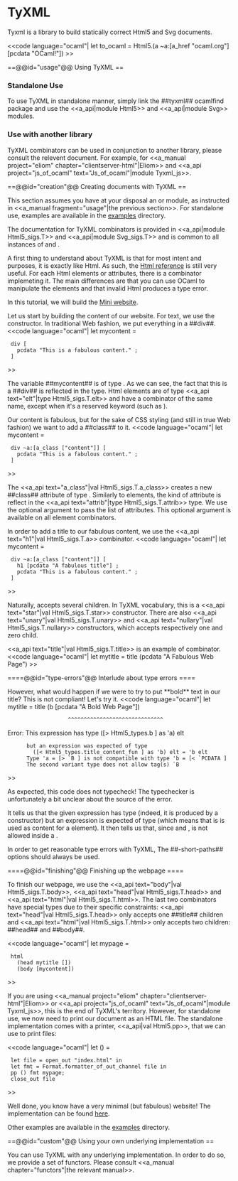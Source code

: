 = TyXML =

Tyxml is a library to build statically correct Html5 and Svg documents.

<<code language="ocaml"|
let to_ocaml = Html5.(a ~a:[a_href "ocaml.org"] [pcdata "OCaml!"])
>>

==@@id="usage"@@ Using TyXML ==

=== Standalone Use ===

To use TyXML in standalone manner, simply link the ##tyxml## ocamlfind package
and use the <<a_api|module Html5>> and <<a_api|module Svg>> modules.

=== Use with another library ===

TyXML combinators can be used in conjunction to another library, please consult the relevent document. For example, for
<<a_manual project="eliom" chapter="clientserver-html"|Eliom>>
and
<<a_api project="js_of_ocaml" text="Js_of_ocaml"|module Tyxml_js>>.

==@@id="creation"@@ Creating documents with TyXML ==

This section assumes you have at your disposal an {{{Html5}}} or {{{Svg}}} module, as instructed in <<a_manual fragment="usage"|the previous section>>.
For standalone use, examples are available in the [[https://github.com/ocsigen/tyxml/tree/master/examples|examples]] directory.

The documentation for TyXML combinators is provided in <<a_api|module Html5_sigs.T>> and <<a_api|module Svg_sigs.T>> and is common to all instances of {{{Html5}}} and {{{Svg}}}.

A first thing to understand about TyXML is that for most intent and purposes, it is exactly like Html. As such, the [[https://developer.mozilla.org/en-US/docs/Web/HTML/Element|Html reference]] is still very useful. For each Html elements or attributes, there is a combinator implemeting it. The main differences are that you can use OCaml to manipulate the elements and that invalid Html produces a type error.

In this tutorial, we will build the [[https://github.com/ocsigen/tyxml/tree/master/examples/mini_website|Mini website]].

Let us start by building the content of our website. For text, we use the {{{pcdata}}} constructor. In traditional Web fashion, we put everything in a ##div##.
<<code language="ocaml"|
let mycontent =
  div [
    pcdata "This is a fabulous content." ;
  ]
>>

The variable ##mycontent## is of type {{{[> `Div] Html5.elt}}}.
As we can see, the fact that this is a ##div## is reflected in the type. Html elements are of type <<a_api text="elt"|type Html5_sigs.T.elt>> and have a combinator of the same name, except when it's a reserved keyword (such as {{{object_}}}).

Our content is fabulous, but for the sake of CSS styling (and still in true Web fashion) we want to add a ##class## to it.
<<code language="ocaml"|
let mycontent =
  div ~a:[a_class ["content"]] [
    pcdata "This is a fabulous content." ;
  ]
>>

The <<a_api text="a_class"|val Html5_sigs.T.a_class>> creates a new ##class## attribute of type {{{[> `Class] attrib}}}. Similarly to elements, the kind of attribute is reflect in the <<a_api text="attrib"|type Html5_sigs.T.attrib>> type.
We use the optional argument {{{~a}}} to pass the list of attributes. This optional argument is available on all element combinators.

In order to add a title to our fabulous content, we use the <<a_api text="h1"|val Html5_sigs.T.a>> combinator.
<<code language="ocaml"|
let mycontent =
  div ~a:[a_class ["content"]] [
    h1 [pcdata "A fabulous title"] ;
    pcdata "This is a fabulous content." ;
  ]
>>

Naturally, {{{div}}} accepts several children. In TyXML vocabulary, this is a <<a_api text="star"|val Html5_sigs.T.star>> constructor.
There are also
<<a_api text="unary"|val Html5_sigs.T.unary>> and
<<a_api text="nullary"|val Html5_sigs.T.nullary>> constructors,
which accepts respectively one and zero child.

<<a_api text="title"|val Html5_sigs.T.title>> is an example of {{{unary}}}
combinator.
<<code language="ocaml"|
let mytitle = title (pcdata "A Fabulous Web Page")
>>

====@@id="type-errors"@@ Interlude about type errors ====

However, what would happen if we were to try to put **bold** text in our title? This is not compliant! Let's try it.
<<code language="ocaml"|
let mytitle = title (b [pcdata "A Bold Web Page"])
                    ^^^^^^^^^^^^^^^^^^^^^^^^^^^^^^
Error: This expression has type ([> Html5_types.b ] as 'a) elt
       but an expression was expected of type
         ([< Html5_types.title_content_fun ] as 'b) elt = 'b elt
       Type 'a = [> `B ] is not compatible with type 'b = [< `PCDATA ]
       The second variant type does not allow tag(s) `B
>>

As expected, this code does not typecheck!
The typechecker is unfortunately a bit unclear about the source of the error.

It tells us that the given expression has type {{{[> b] elt}}}
(indeed, it is produced by a {{{b}}} constructor)
but an expression is expected of type {{{[< title_content_fun] elt}}}
(which means that is is used as content for a {{{title}}} element).
It then tells us that, since {{{[> b] = [> `B]}}} and
{{{[< title_content_fun] = [< `PCDATA ]}}},
{{{`B}}} is not allowed inside a {{{title}}}.

In order to get reasonable type errors with TyXML, The ##-short-paths## options should always be used.

====@@id="finishing"@@ Finishing up the webpage ====

To finish our webpage, we use the <<a_api text="body"|val Html5_sigs.T.body>>, <<a_api text="head"|val Html5_sigs.T.head>> and <<a_api text="html"|val Html5_sigs.T.html>>.
The last two combinators have special types due to their specific constraints: <<a_api text="head"|val Html5_sigs.T.head>> only accepts one ##title## children and <<a_api text="html"|val Html5_sigs.T.html>> only accepts two children: ##head## and ##body##.

<<code language="ocaml"|
let mypage =
  html
    (head mytitle [])
    (body [mycontent])
>>

If you are using <<a_manual project="eliom" chapter="clientserver-html"|Eliom>>
or <<a_api project="js_of_ocaml" text="Js_of_ocaml"|module Tyxml_js>>,
this is the end of TyXML's territory. However, for standalone use, we now need to print our document as an HTML file. The standalone implementation comes with a printer, <<a_api|val Html5.pp>>, that we can use to print files:

<<code language="ocaml"|
let () =
  let file = open_out "index.html" in
  let fmt = Format.formatter_of_out_channel file in
  pp () fmt mypage;
  close_out file
>>

Well done, you know have a very minimal (but fabulous) website! The implementation can be found [[https://github.com/ocsigen/tyxml/tree/master/examples/mini_website|here]].

Other examples are available in the [[https://github.com/ocsigen/tyxml/tree/master/examples/|examples]] directory.

==@@id="custom"@@ Using your own underlying implementation ==

You can use TyXML with any underlying implementation. In order to do so, we provide a set of functors.
Please consult <<a_manual chapter="functors"|the relevant manual>>.
